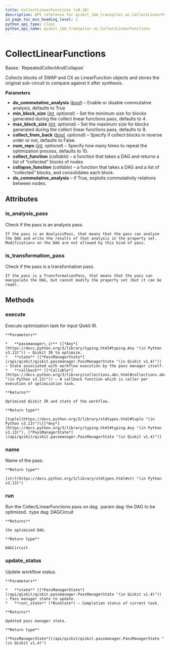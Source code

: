 ```yaml
---
title: CollectLinearFunctions (v0.10)
description: API reference for qiskit_ibm_transpiler.ai.CollectLinearFunctions in qiskit-ibm-transpiler v0.10
in_page_toc_min_heading_level: 1
python_api_type: class
python_api_name: qiskit_ibm_transpiler.ai.CollectLinearFunctions
---
```


# CollectLinearFunctions

<Class id="qiskit_ibm_transpiler.ai.CollectLinearFunctions" isDedicatedPage={true} github="https://github.com/Qiskit/qiskit-ibm-transpiler/tree/stable/0.10/qiskit_ibm_transpiler/ai/collection.py#L300-L337" signature="qiskit_ibm_transpiler.ai.CollectLinearFunctions(do_commutative_analysis: bool = True, min_block_size: int = 4, max_block_size: int = LINEAR_MAX_BLOCK_SIZE, collect_from_back: bool = False, num_reps: int = 10)" modifiers="class">
  Bases: `RepeatedCollectAndCollapse`

  Collects blocks of SWAP and CX as LinearFunction objects and stores the original sub-circuit to compare against it after synthesis.

  **Parameters**

  *   **do\_commutative\_analysis** ([*bool*](https://docs.python.org/3/library/functions.html#bool "(in Python v3.13)")) – Enable or disable commutative analysis, defaults to True
  *   **min\_block\_size** ([*int*](https://docs.python.org/3/library/functions.html#int "(in Python v3.13)")*, optional*) – Set the minimum size for blocks generated during the collect linear functions pass, defaults to 4.
  *   **max\_block\_size** ([*int*](https://docs.python.org/3/library/functions.html#int "(in Python v3.13)")*, optional*) – Set the maximum size for blocks generated during the collect linear functions pass, defaults to 9.
  *   **collect\_from\_back** ([*bool*](https://docs.python.org/3/library/functions.html#bool "(in Python v3.13)")*, optional*) – Specify if collect blocks in reverse order or not, defaults to False.
  *   **num\_reps** ([*int*](https://docs.python.org/3/library/functions.html#int "(in Python v3.13)")*, optional*) – Specify how many times to repeat the optimization process, defaults to 10.
  *   **collect\_function** (*callable*) – a function that takes a DAG and returns a list of “collected” blocks of nodes
  *   **collapse\_function** (*callable*) – a function that takes a DAG and a list of “collected” blocks, and consolidates each block.
  *   **do\_commutative\_analysis** – if True, exploits commutativity relations between nodes.

  ## Attributes

  ### is\_analysis\_pass

  <Attribute id="qiskit_ibm_transpiler.ai.CollectLinearFunctions.is_analysis_pass">
    Check if the pass is an analysis pass.

    If the pass is an AnalysisPass, that means that the pass can analyze the DAG and write the results of that analysis in the property set. Modifications on the DAG are not allowed by this kind of pass.
  </Attribute>

  ### is\_transformation\_pass

  <Attribute id="qiskit_ibm_transpiler.ai.CollectLinearFunctions.is_transformation_pass">
    Check if the pass is a transformation pass.

    If the pass is a TransformationPass, that means that the pass can manipulate the DAG, but cannot modify the property set (but it can be read).
  </Attribute>

  ## Methods

  ### execute

  <Function id="qiskit_ibm_transpiler.ai.CollectLinearFunctions.execute" signature="execute(passmanager_ir, state, callback=None)">
    Execute optimization task for input Qiskit IR.

    **Parameters**

    *   **passmanager\_ir** ([*Any*](https://docs.python.org/3/library/typing.html#typing.Any "(in Python v3.13)")) – Qiskit IR to optimize.
    *   **state** ([*PassManagerState*](/api/qiskit/qiskit.passmanager.PassManagerState "(in Qiskit v1.4)")) – State associated with workflow execution by the pass manager itself.
    *   **callback** ([*Callable*](https://docs.python.org/3/library/collections.abc.html#collections.abc.Callable "(in Python v3.13)")) – A callback function which is caller per execution of optimization task.

    **Returns**

    Optimized Qiskit IR and state of the workflow.

    **Return type**

    [tuple](https://docs.python.org/3/library/stdtypes.html#tuple "(in Python v3.13)")\[[*Any*](https://docs.python.org/3/library/typing.html#typing.Any "(in Python v3.13)"), [*PassManagerState*](/api/qiskit/qiskit.passmanager.PassManagerState "(in Qiskit v1.4)")]
  </Function>

  ### name

  <Function id="qiskit_ibm_transpiler.ai.CollectLinearFunctions.name" signature="name()">
    Name of the pass.

    **Return type**

    [str](https://docs.python.org/3/library/stdtypes.html#str "(in Python v3.13)")
  </Function>

  ### run

  <Function id="qiskit_ibm_transpiler.ai.CollectLinearFunctions.run" github="https://github.com/Qiskit/qiskit-ibm-transpiler/tree/stable/0.10/qiskit_ibm_transpiler/ai/collection.py#L233-L257" signature="run(dag)">
    Run the CollectLinearFunctions pass on dag. :param dag: the DAG to be optimized. :type dag: DAGCircuit

    **Returns**

    the optimized DAG.

    **Return type**

    DAGCircuit
  </Function>

  ### update\_status

  <Function id="qiskit_ibm_transpiler.ai.CollectLinearFunctions.update_status" signature="update_status(state, run_state)">
    Update workflow status.

    **Parameters**

    *   **state** ([*PassManagerState*](/api/qiskit/qiskit.passmanager.PassManagerState "(in Qiskit v1.4)")) – Pass manager state to update.
    *   **run\_state** (*RunState*) – Completion status of current task.

    **Returns**

    Updated pass manager state.

    **Return type**

    [*PassManagerState*](/api/qiskit/qiskit.passmanager.PassManagerState "(in Qiskit v1.4)")
  </Function>
</Class>

